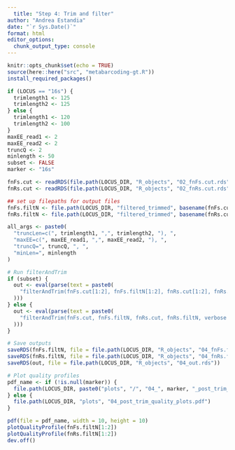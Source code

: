 ```yaml
---
  title: "Step 4: Trim and filter"
author: "Andrea Estandia"
date: "`r Sys.Date()`"
format: html
editor_options: 
  chunk_output_type: console
---
```

  
```r
knitr::opts_chunk$set(echo = TRUE)
source(here::here("src", "metabarcoding-gt.R"))
install_required_packages()
```

```r
if (LOCUS == "16s") {
  trimlength1 <- 125
  trimlength2 <- 125
} else {
  trimlength1 <- 120
  trimlength2 <- 100
}
maxEE_read1 <- 2
maxEE_read2 <- 2  
truncQ <- 2
minlength <- 50
subset <- FALSE
marker <- "16s" 
```


```r
fnFs.cut <- readRDS(file.path(LOCUS_DIR, "R_objects", "02_fnFs.cut.rds"))
fnRs.cut <- readRDS(file.path(LOCUS_DIR, "R_objects", "02_fnRs.cut.rds"))

## set up filepaths for output files
fnFs.filtN <- file.path(LOCUS_DIR, "filtered_trimmed", basename(fnFs.cut))
fnRs.filtN <- file.path(LOCUS_DIR, "filtered_trimmed", basename(fnRs.cut))

```

```r
all_args <- paste0(
  "truncLen=c(", trimlength1, ",", trimlength2, "), ",
  "maxEE=c(", maxEE_read1, ",", maxEE_read2, "), ",
  "truncQ=", truncQ, ", ",
  "minLen=", minlength
)

# Run filterAndTrim
if (subset) {
  out <- eval(parse(text = paste0(
    "filterAndTrim(fnFs.cut[1:2], fnFs.filtN[1:2], fnRs.cut[1:2], fnRs.filtN[1:2], maxN = Inf, ", all_args, ")"
  )))
} else {
  out <- eval(parse(text = paste0(
    "filterAndTrim(fnFs.cut, fnFs.filtN, fnRs.cut, fnRs.filtN, verbose = TRUE, maxN = 0, ", all_args, ")"
  )))
}

# Save outputs
saveRDS(fnFs.filtN, file = file.path(LOCUS_DIR, "R_objects", "04_fnFs.filtN.rds"))
saveRDS(fnRs.filtN, file = file.path(LOCUS_DIR, "R_objects", "04_fnRs.filtN.rds"))
saveRDS(out, file = file.path(LOCUS_DIR, "R_objects", "04_out.rds"))

# Plot quality profiles
pdf_name <- if (!is.null(marker)) {
  file.path(LOCUS_DIR, paste0("plots", "/", "04_", marker, "_post_trim_quality_plots.pdf"))
} else {
  file.path(LOCUS_DIR, "plots", "04_post_trim_quality_plots.pdf")
}

pdf(file = pdf_name, width = 10, height = 10)
plotQualityProfile(fnFs.filtN[1:2])
plotQualityProfile(fnRs.filtN[1:2])
dev.off()

```

